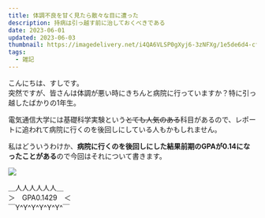 ```yaml
---
title: 体調不良を甘く見たら散々な目に遭った
description: 持病は引っ越す前に治しておくべきである
date: 2023-06-01
updated: 2023-06-03
thumbnail: https://imagedelivery.net/i4QA6VLSP0gXyj6-3zNFXg/1e5de6d4-cfdd-41ea-de3f-38c429767000/public
tags:
  - 雑記
---
```



こんにちは、すしです。<br />
突然ですが、皆さんは体調が悪い時にきちんと病院に行っていますか？特に引っ越したばかりの1年生。

電気通信大学には基礎科学実験という~~とても人気のある~~科目があるので、レポートに追われて病院に行くのを後回しにしている人もかもしれません。

私はどういうわけか、**病院に行くのを後回しにした結果前期のGPAが0.14になったことがある**ので今回はそれについて書きます。

![](https://imagedelivery.net/i4QA6VLSP0gXyj6-3zNFXg/cf9a89ec-f949-4807-1de9-13e7ba146300/public)

<TextCard>＿人人人人人人＿<br />
＞　GPA0.1429　＜<br />
￣Y^Y^Y^Y^Y^Y^￣</TextCard>


